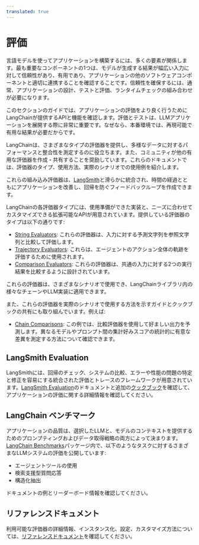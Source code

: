 ```yaml
---
translated: true
---
```



# 評価

言語モデルを使ってアプリケーションを構築するには、多くの要素が関係します。最も重要なコンポーネントの1つは、モデルが生成する結果が幅広い入力に対して信頼性があり、有用であり、アプリケーションの他のソフトウェアコンポーネントと適切に連携することを確認することです。信頼性を確保するには、通常、アプリケーションの設計、テストと評価、ランタイムチェックの組み合わせが必要になります。

このセクションのガイドでは、アプリケーションの評価をより良く行うためにLangChainが提供するAPIと機能を確認します。評価とテストは、LLMアプリケーションを展開する際に非常に重要です。なぜなら、本番環境では、再現可能で有用な結果が必要だからです。

LangChainは、さまざまなタイプの評価器を提供し、多様なデータに対するパフォーマンスと整合性を測定するのに役立ちます。また、コミュニティが他の有用な評価器を作成・共有することを奨励しています。これらのドキュメントでは、評価器のタイプ、使用方法、実際のシナリオでの使用例を紹介します。

これらの組み込み評価器は、[LangSmith](/docs/langsmith)と滑らかに統合され、時間の経過とともにアプリケーションを改善し、回帰を防ぐフィードバックループを作成できます。

LangChainの各評価器タイプには、使用準備ができた実装と、ニーズに合わせてカスタマイズできる拡張可能なAPIが用意されています。提供している評価器のタイプは以下の通りです:

- [String Evaluators](/docs/guides/productionization/evaluation/string/): これらの評価器は、入力に対する予測文字列を参照文字列と比較して評価します。
- [Trajectory Evaluators](/docs/guides/productionization/evaluation/trajectory/): これらは、エージェントのアクション全体の軌跡を評価するために使用されます。
- [Comparison Evaluators](/docs/guides/productionization/evaluation/comparison/): これらの評価器は、共通の入力に対する2つの実行結果を比較するように設計されています。

これらの評価器は、さまざまなシナリオで使用でき、LangChainライブラリ内の様々なチェーンやLLM実装に適用できます。

また、これらの評価器を実際のシナリオで使用する方法を示すガイドとクックブックの共有にも取り組んでいます。例えば:

- [Chain Comparisons](/docs/guides/productionization/evaluation/examples/comparisons): この例では、比較評価器を使用して好ましい出力を予測します。異なるモデルやプロンプト間の集計好みスコアの統計的に有意な差異を測定する方法について確認できます。

## LangSmith Evaluation

LangSmithには、回帰のチェック、システムの比較、エラーや性能の問題の特定と修正を容易にする統合された評価とトレースのフレームワークが用意されています。[LangSmith Evaluation](https://docs.smith.langchain.com/evaluation)のドキュメントと追加の[クックブック](https://docs.smith.langchain.com/cookbook)を確認して、アプリケーションの評価に関する詳細情報を確認してください。

## LangChain ベンチマーク

アプリケーションの品質は、選択したLLMと、モデルのコンテキストを提供するためのプロンプティングおよびデータ取得戦略の両方によって決まります。[LangChain Benchmarks](https://langchain-ai.github.io/langchain-benchmarks/)パッケージ内で、以下のようなタスクに対するさまざまなLLMシステムの評価を公開しています:

- エージェントツールの使用
- 検索支援型質問応答
- 構造化抽出

ドキュメントの例とリーダーボード情報を確認してください。

## リファレンスドキュメント

利用可能な評価器の詳細情報、インスタンス化、設定、カスタマイズ方法については、[リファレンスドキュメント](https://api.python.langchain.com/en/latest/langchain_api_reference.html#module-langchain.evaluation)を確認してください。

<DocCardList />
